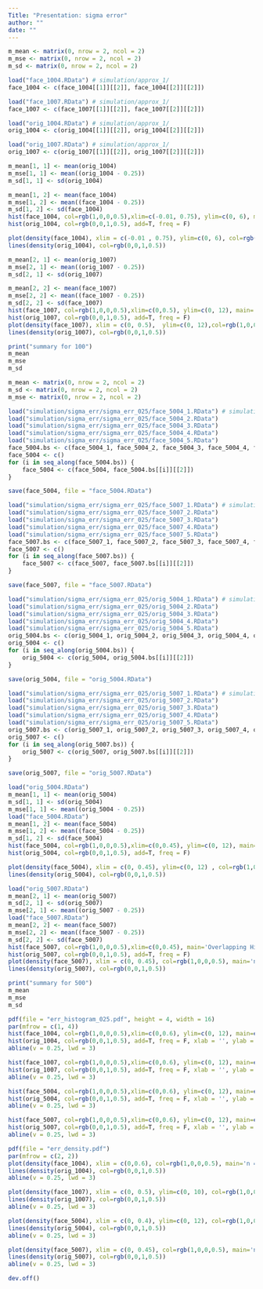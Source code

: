 ```yaml
---
Title: "Presentation: sigma error"
author: ""
date: ""
---
```


```r
m_mean <- matrix(0, nrow = 2, ncol = 2)
m_mse <- matrix(0, nrow = 2, ncol = 2)
m_sd <- matrix(0, nrow = 2, ncol = 2)
```

```r
load("face_1004.RData") # simulation/approx_1/
face_1004 <- c(face_1004[[1]][[2]], face_1004[[2]][[2]])

load("face_1007.RData") # simulation/approx_1/
face_1007 <- c(face_1007[[1]][[2]], face_1007[[2]][[2]])

load("orig_1004.RData") # simulation/approx_1/
orig_1004 <- c(orig_1004[[1]][[2]], orig_1004[[2]][[2]])

load("orig_1007.RData") # simulation/approx_1/
orig_1007 <- c(orig_1007[[1]][[2]], orig_1007[[2]][[2]])

```

```r
m_mean[1, 1] <- mean(orig_1004)
m_mse[1, 1] <- mean((orig_1004 - 0.25))
m_sd[1, 1] <- sd(orig_1004)

m_mean[1, 2] <- mean(face_1004)
m_mse[1, 2] <- mean((face_1004 - 0.25))
m_sd[1, 2] <- sd(face_1004)
hist(face_1004, col=rgb(1,0,0,0.5),xlim=c(-0.01, 0.75), ylim=c(0, 6), main='Overlapping Histogram', freq = F)
hist(orig_1004, col=rgb(0,0,1,0.5), add=T, freq = F)

plot(density(face_1004), xlim = c(-0.01 , 0.75), ylim=c(0, 6), col=rgb(1,0,0,0.5), main='n = 100, m = 4')
lines(density(orig_1004), col=rgb(0,0,1,0.5))
```
```r
m_mean[2, 1] <- mean(orig_1007)
m_mse[2, 1] <- mean((orig_1007 - 0.25))
m_sd[2, 1] <- sd(orig_1007)

m_mean[2, 2] <- mean(face_1007)
m_mse[2, 2] <- mean((face_1007 - 0.25))
m_sd[2, 2] <- sd(face_1007)
hist(face_1007, col=rgb(1,0,0,0.5),xlim=c(0,0.5), ylim=c(0, 12), main='Overlapping Histogram', freq = F)
hist(orig_1007, col=rgb(0,0,1,0.5), add=T, freq = F)
plot(density(face_1007), xlim = c(0, 0.5),  ylim=c(0, 12),col=rgb(1,0,0,0.5), main='n = 100, m = 7')
lines(density(orig_1007), col=rgb(0,0,1,0.5))
```
```r
print("summary for 100")
m_mean
m_mse
m_sd
```


```r
m_mean <- matrix(0, nrow = 2, ncol = 2)
m_sd <- matrix(0, nrow = 2, ncol = 2)
m_mse <- matrix(0, nrow = 2, ncol = 2)
```

```r
load("simulation/sigma_err/sigma_err_025/face_5004_1.RData") # simulation/sigma_err/sigma_err_025
load("simulation/sigma_err/sigma_err_025/face_5004_2.RData")
load("simulation/sigma_err/sigma_err_025/face_5004_3.RData")
load("simulation/sigma_err/sigma_err_025/face_5004_4.RData")
load("simulation/sigma_err/sigma_err_025/face_5004_5.RData")
face_5004.bs <- c(face_5004_1, face_5004_2, face_5004_3, face_5004_4, face_5004_5)
face_5004 <- c()
for (i in seq_along(face_5004.bs)) {
    face_5004 <- c(face_5004, face_5004.bs[[i]][[2]])
}

save(face_5004, file = "face_5004.RData")
```
```r
load("simulation/sigma_err/sigma_err_025/face_5007_1.RData") # simulation/approx_1/
load("simulation/sigma_err/sigma_err_025/face_5007_2.RData")
load("simulation/sigma_err/sigma_err_025/face_5007_3.RData")
load("simulation/sigma_err/sigma_err_025/face_5007_4.RData")
load("simulation/sigma_err/sigma_err_025/face_5007_5.RData")
face_5007.bs <- c(face_5007_1, face_5007_2, face_5007_3, face_5007_4, face_5007_5)
face_5007 <- c()
for (i in seq_along(face_5007.bs)) {
    face_5007 <- c(face_5007, face_5007.bs[[i]][[2]])
}

save(face_5007, file = "face_5007.RData")
```

```r
load("simulation/sigma_err/sigma_err_025/orig_5004_1.RData") # simulation/approx_1/
load("simulation/sigma_err/sigma_err_025/orig_5004_2.RData")
load("simulation/sigma_err/sigma_err_025/orig_5004_3.RData")
load("simulation/sigma_err/sigma_err_025/orig_5004_4.RData")
load("simulation/sigma_err/sigma_err_025/orig_5004_5.RData")
orig_5004.bs <- c(orig_5004_1, orig_5004_2, orig_5004_3, orig_5004_4, orig_5004_5)
orig_5004 <- c()
for (i in seq_along(orig_5004.bs)) {
    orig_5004 <- c(orig_5004, orig_5004.bs[[i]][[2]])
}

save(orig_5004, file = "orig_5004.RData")
```
```r
load("simulation/sigma_err/sigma_err_025/orig_5007_1.RData") # simulation/approx_1/
load("simulation/sigma_err/sigma_err_025/orig_5007_2.RData")
load("simulation/sigma_err/sigma_err_025/orig_5007_3.RData")
load("simulation/sigma_err/sigma_err_025/orig_5007_4.RData")
load("simulation/sigma_err/sigma_err_025/orig_5007_5.RData")
orig_5007.bs <- c(orig_5007_1, orig_5007_2, orig_5007_3, orig_5007_4, orig_5007_5)
orig_5007 <- c()
for (i in seq_along(orig_5007.bs)) {
    orig_5007 <- c(orig_5007, orig_5007.bs[[i]][[2]])
}

save(orig_5007, file = "orig_5007.RData")
```
```r
load("orig_5004.RData")
m_mean[1, 1] <- mean(orig_5004)
m_sd[1, 1] <- sd(orig_5004)
m_mse[1, 1] <- mean((orig_5004 - 0.25))
load("face_5004.RData")
m_mean[1, 2] <- mean(face_5004)
m_mse[1, 2] <- mean((face_5004 - 0.25))
m_sd[1, 2] <- sd(face_5004)
hist(face_5004, col=rgb(1,0,0,0.5),xlim=c(0,0.45), ylim=c(0, 12), main='Overlapping Histogram', freq = F)
hist(orig_5004, col=rgb(0,0,1,0.5), add=T, freq = F)

plot(density(face_5004), xlim = c(0, 0.45), ylim=c(0, 12) , col=rgb(1,0,0,0.5), main='n = 500, m = 4')
lines(density(orig_5004), col=rgb(0,0,1,0.5))
```
```r
load("orig_5007.RData")
m_mean[2, 1] <- mean(orig_5007)
m_sd[2, 1] <- sd(orig_5007)
m_mse[2, 1] <- mean((orig_5007 - 0.25))
load("face_5007.RData")
m_mean[2, 2] <- mean(face_5007)
m_mse[2, 2] <- mean((face_5007 - 0.25))
m_sd[2, 2] <- sd(face_5007)
hist(face_5007, col=rgb(1,0,0,0.5),xlim=c(0,0.45), main='Overlapping Histogram', freq = F)
hist(orig_5007, col=rgb(0,0,1,0.5), add=T, freq = F)
plot(density(face_5007), xlim = c(0, 0.45), col=rgb(1,0,0,0.5), main='n = 500, m = 7')
lines(density(orig_5007), col=rgb(0,0,1,0.5))
```
```r
print("summary for 500")
m_mean
m_mse
m_sd
```

```r

pdf(file = "err_histogram_025.pdf", height = 4, width = 16)
par(mfrow = c(1, 4))
hist(face_1004, col=rgb(1,0,0,0.5),xlim=c(0,0.6), ylim=c(0, 12), main=expression(paste(n == 100, ", ", bar(m) == 4)), freq = F, xlab = '', ylab = '')
hist(orig_1004, col=rgb(0,0,1,0.5), add=T, freq = F, xlab = '', ylab = '')
abline(v = 0.25, lwd = 3)

hist(face_1007, col=rgb(1,0,0,0.5),xlim=c(0,0.6), ylim=c(0, 12), main=expression(paste(n == 100, ", ", bar(m) == 7)), freq = F, xlab = '', ylab = '')
hist(orig_1007, col=rgb(0,0,1,0.5), add=T, freq = F, xlab = '', ylab = '')
abline(v = 0.25, lwd = 3)

hist(face_5004, col=rgb(1,0,0,0.5),xlim=c(0,0.6), ylim=c(0, 12), main=expression(paste(n == 500, ", ", bar(m) == 4)), freq = F, xlab = '', ylab = '')
hist(orig_5004, col=rgb(0,0,1,0.5), add=T, freq = F, xlab = '', ylab = '')
abline(v = 0.25, lwd = 3)

hist(face_5007, col=rgb(1,0,0,0.5),xlim=c(0,0.6), ylim=c(0, 12), main=expression(paste(n == 500, ", ", bar(m) == 7)), freq = F, xlab = '', ylab = '')
hist(orig_5007, col=rgb(0,0,1,0.5), add=T, freq = F, xlab = '', ylab = '')
abline(v = 0.25, lwd = 3)

pdf(file = "err_density.pdf")
par(mfrow = c(2, 2))
plot(density(face_1004), xlim = c(0,0.6), col=rgb(1,0,0,0.5), main='n = 100, m = 4')
lines(density(orig_1004), col=rgb(0,0,1,0.5))
abline(v = 0.25, lwd = 3)

plot(density(face_1007), xlim = c(0, 0.5), ylim=c(0, 10), col=rgb(1,0,0,0.5), main='n = 100, m = 7')
lines(density(orig_1007), col=rgb(0,0,1,0.5))
abline(v = 0.25, lwd = 3)

plot(density(face_5004), xlim = c(0, 0.4), ylim=c(0, 12), col=rgb(1,0,0,0.5), main='n = 500, m = 4')
lines(density(orig_5004), col=rgb(0,0,1,0.5))
abline(v = 0.25, lwd = 3)

plot(density(face_5007), xlim = c(0, 0.45), col=rgb(1,0,0,0.5), main='n = 500, m = 7')
lines(density(orig_5007), col=rgb(0,0,1,0.5))
abline(v = 0.25, lwd = 3)

dev.off()
```

